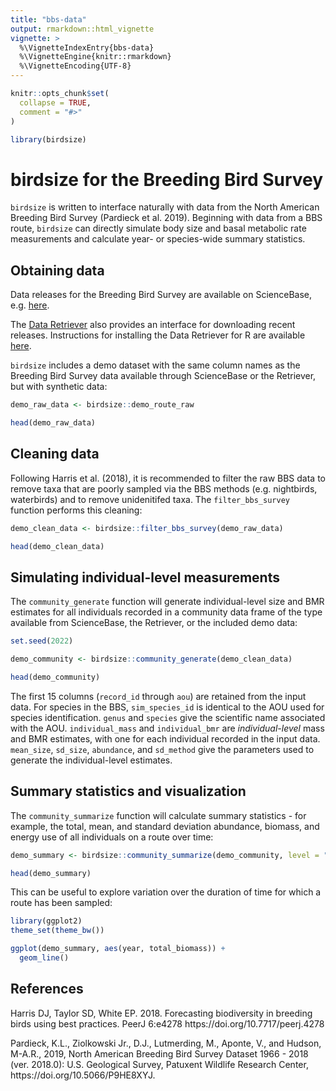 ```yaml
---
title: "bbs-data"
output: rmarkdown::html_vignette
vignette: >
  %\VignetteIndexEntry{bbs-data}
  %\VignetteEngine{knitr::rmarkdown}
  %\VignetteEncoding{UTF-8}
---
```


```r
knitr::opts_chunk$set(
  collapse = TRUE,
  comment = "#>"
)
```

```r
library(birdsize)
```

# birdsize for the Breeding Bird Survey

`birdsize` is written to interface naturally with data from the North American Breeding Bird Survey (Pardieck et al. 2019). Beginning with data from a BBS route, `birdsize` can directly simulate body size and basal metabolic rate measurements and calculate year- or species-wide summary statistics.

## Obtaining data

Data releases for the Breeding Bird Survey are available on ScienceBase, e.g. [here](https://doi.org/10.5066/P9J6QUF6).

The [Data Retriever](https://retriever.readthedocs.io/en/latest/) also provides an interface for downloading recent releases. Instructions for installing the Data Retriever for R are available [here](https://docs.ropensci.org/rdataretriever/#basic-installation). 

`birdsize` includes a demo dataset with the same column names as the Breeding Bird Survey data available through ScienceBase or the Retriever, but with synthetic data:

```r

demo_raw_data <- birdsize::demo_route_raw

head(demo_raw_data)

```

## Cleaning data

Following Harris et al. (2018), it is recommended to filter the raw BBS data to remove taxa that are poorly sampled via the BBS methods (e.g. nightbirds, waterbirds) and to remove unidenitifed taxa. The `filter_bbs_survey` function performs this cleaning:

```r

demo_clean_data <- birdsize::filter_bbs_survey(demo_raw_data)

head(demo_clean_data)

```

## Simulating individual-level measurements 

The `community_generate` function will generate individual-level size and BMR estimates for all individuals recorded in a community data frame of the type available from ScienceBase, the Retriever, or the included demo data:

```r

set.seed(2022)

demo_community <- birdsize::community_generate(demo_clean_data)

head(demo_community)

```

The first 15 columns (`record_id` through `aou`) are retained from the input data. For species in the BBS, `sim_species_id` is identical to the AOU used for species identification. `genus` and `species` give the scientific name associated with the AOU. `individual_mass` and `individual_bmr` are *individual-level* mass and BMR estimates, with one for each individual recorded in the input data. `mean_size`, `sd_size`, `abundance`, and `sd_method` give the parameters used to generate the individual-level estimates.


## Summary statistics and visualization

The `community_summarize` function will calculate summary statistics - for example, the total, mean, and standard deviation abundance, biomass, and energy use of all individuals on a route over time:

```r

demo_summary <- birdsize::community_summarize(demo_community, level = "year")

head(demo_summary)

```


This can be useful to explore variation over the duration of time for which a route has been sampled:

```r

library(ggplot2)
theme_set(theme_bw())

ggplot(demo_summary, aes(year, total_biomass)) +
  geom_line()

```



## References

Harris DJ, Taylor SD, White EP. 2018. Forecasting biodiversity in breeding birds using best practices. PeerJ 6:e4278 https://doi.org/10.7717/peerj.4278 

Pardieck, K.L., Ziolkowski Jr., D.J., Lutmerding, M., Aponte, V., and Hudson, M-A.R., 2019, North American Breeding Bird Survey Dataset 1966 - 2018 (ver. 2018.0): U.S. Geological Survey, Patuxent Wildlife Research Center, https://doi.org/10.5066/P9HE8XYJ.
